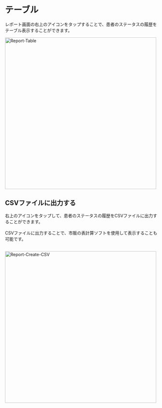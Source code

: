 # テーブル

レポート画面の右上のアイコンをタップすることで、患者のステータスの履歴をテーブル表示することができます。

<Image src="/assets/report/report-table.png" alt="Report-Table" height="500" />

## CSVファイルに出力する

右上のアイコンをタップして、患者のステータスの履歴をCSVファイルに出力することができます。<br></br>
CSVファイルに出力することで、市販の表計算ソフトを使用して表示することも可能です。<br></br>

<Image src="/assets/report/report-create-csv.png" alt="Report-Create-CSV" height="500" />

